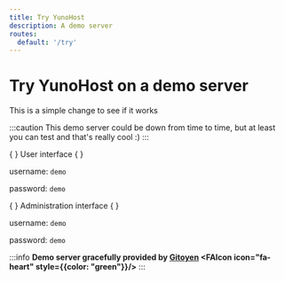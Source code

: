 ```yaml
---
title: Try YunoHost
description: A demo server
routes:
  default: '/try'
---
```



# Try YunoHost on a demo server

This is a simple change to see if it works

:::caution
This demo server could be down from time to time, but at least you can test and that's really cool :)
:::

<div style={{display: "flex"}} >
<YunoHostDocsCard>
  <YunoHostDocsCardHeading url="https://demo.yunohost.org/?target=_blank&classes=btn,btn-lg,btn-success" color="#30ae40"> {
  } <FAIcon icon='fa-user'/> User interface {
  } </YunoHostDocsCardHeading>

  username: `demo`

  password: `demo`
</YunoHostDocsCard>

<YunoHostDocsCard>
  <YunoHostDocsCardHeading url="https://demo.yunohost.org/yunohost/admin/?target=_blank&classes=btn,btn-lg,btn-primary" color="#1267da"> {
  } <FAIcon icon='fa-cog'/> Administration interface {
  } </YunoHostDocsCardHeading>

  username: `demo`

  password: `demo`

</YunoHostDocsCard>
</div>

:::info
**Demo server gracefully provided by [Gitoyen](https://www.gitoyen.net?target=_blank) <FAIcon icon="fa-heart" style={{color: "green"}}/>**
:::
